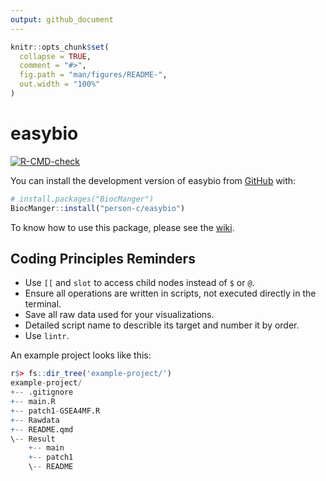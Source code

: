 ```yaml
---
output: github_document
---
```


<!-- README.md is generated from README.Rmd. Please edit that file -->

```r
knitr::opts_chunk$set(
  collapse = TRUE,
  comment = "#>",
  fig.path = "man/figures/README-",
  out.width = "100%"
)
```

# easybio

<!-- badges: start -->
[![R-CMD-check](https://github.com/person-c/easybio/actions/workflows/check-standard.yaml/badge.svg)](https://github.com/person-c/easybio/actions/workflows/check-standard.yaml)
<!-- badges: end -->

You can install the development version of easybio from [GitHub](https://github.com/) with:

```r
# install.packages("BiocManger")
BiocManger::install("person-c/easybio")
```

To know how to use this package, please see the [wiki](https://github.com/snowGlint/easybio/wiki).

## Coding Principles Reminders

- Use `[[` and `slot` to access child nodes instead of `$` or `@`.
- Ensure all operations are written in scripts, not executed directly in the terminal.
- Save all raw data used for your visualizations.
- Detailed script name to describle its target and number it by order.
- Use `lintr`.

An example project looks like this:

```r
r$> fs::dir_tree('example-project/')
example-project/
+-- .gitignore
+-- main.R
+-- patch1-GSEA4MF.R
+-- Rawdata
+-- README.qmd
\-- Result
    +-- main
    +-- patch1
    \-- README
```
